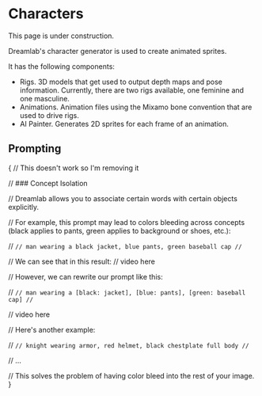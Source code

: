 
# Characters

<Callout type='info'>This page is under construction.</Callout>

Dreamlab's character generator is used to create animated sprites.

It has the following components:

- Rigs. 3D models that get used to output depth maps and pose information. Currently, there are two rigs available, one feminine and one masculine.
- Animations. Animation files using the Mixamo bone convention that are used to drive rigs.
- AI Painter. Generates 2D sprites for each frame of an animation.

## Prompting

{
// This doesn't work so I'm removing it

// ### Concept Isolation

// Dreamlab allows you to associate certain words with certain objects explicitly.

// For example, this prompt may lead to colors bleeding across concepts (black applies to pants, green applies to background or shoes, etc.):

// `// man wearing a black jacket, blue pants, green baseball cap
//`

// We can see that in this result:
// video here

// However, we can rewrite our prompt like this:

// `// man wearing a [black: jacket], [blue: pants], [green: baseball cap]
//`

// video here

// Here's another example:

// `// knight wearing armor, red helmet, black chestplate full body
//`

// ...

// This solves the problem of having color bleed into the rest of your image.
}
